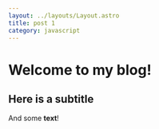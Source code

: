 ```yaml
---
layout: ../layouts/Layout.astro
title: post 1
category: javascript
---
```


# Welcome to my blog!

## Here is a subtitle

<Card 
  href='#'
  title='test'
  body='description'
/>

And some **text**!